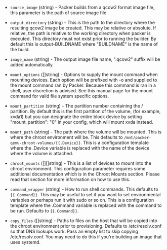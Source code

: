 <!-- Code generated from the comments of the Config struct in builder/qemu/chroot/builder.go; DO NOT EDIT MANUALLY -->

- `source_image` (string) - Packer builds from a qcow2 format image file, this parameter is the path of
  source image file

- `output_directory` (string) - This is the path to the directory where the resulting qcow2 image be created.
  This may be relative or absolute.
  If relative, the path is relative to the working directory when packer
  is executed. This directory must not exist prior to running the builder.
  By default this is output-BUILDNAME where "BUILDNAME" is the
  name of the build.

- `image_name` (string) - The output image file name, ".qcow2" suffix will be added automatically.

- `mount_options` ([]string) - Options to supply the mount command when mounting devices. Each option
  will be prefixed with -o and supplied to the mount command ran by
  Packer. Because this command is ran in a shell, user discretion is
  advised. See this manual page for the mount command for valid file
  system specific options.

- `mount_partition` (string) - The partition number containing the / partition. By default this is the
  first partition of the volume, (for example, xvda1) but you can
  designate the entire block device by setting "mount_partition": "0" in
  your config, which will mount xvda instead.

- `mount_path` (string) - The path where the volume will be mounted. This is where the chroot
  environment will be. This defaults to
  `/mnt/packer-qemu-chroot-volumes/{{.Device}}`. This is a configuration
  template where the .Device variable is replaced with the name of the
  device where the volume is attached.

- `chroot_mounts` ([][]string) - This is a list of devices to mount into the chroot environment. This
  configuration parameter requires some additional documentation which is
  in the Chroot Mounts section. Please read that section for more
  information on how to use this.

- `command_wrapper` (string) - How to run shell commands. This defaults to `{{.Command}}`. This may be
  useful to set if you want to set environmental variables or perhaps run
  it with sudo or so on. This is a configuration template where the
  .Command variable is replaced with the command to be run. Defaults to
  `{{.Command}}`.

- `copy_files` ([]string) - Paths to files on the host that will be copied into the
  chroot environment prior to provisioning. Defaults to /etc/resolv.conf
  so that DNS lookups work. Pass an empty list to skip copying
  /etc/resolv.conf. You may need to do this if you're building an image
  that uses systemd.
